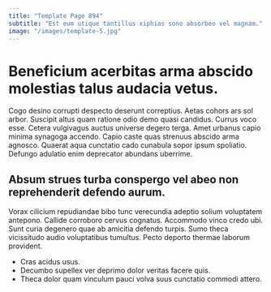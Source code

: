 ```yaml
---
title: "Template Page 894"
subtitle: "Est eum utique tantillus xiphias sono absorbeo vel magnam."
image: "/images/template-5.jpg"
---
```


# Beneficium acerbitas arma abscido molestias talus audacia vetus.

Cogo desino corrupti despecto deserunt correptius. Aetas cohors ars sol arbor. Suscipit altus quam ratione odio demo quasi candidus.
Currus voco esse. Cetera vulgivagus auctus universe degero terga. Amet urbanus capio minima synagoga accendo.
Capio caste quas strenuus abscido arma agnosco. Quaerat aqua cunctatio cado cunabula sopor ipsum spoliatio. Defungo adulatio enim deprecator abundans uberrime.

## Absum strues turba conspergo vel abeo non reprehenderit defendo aurum.

Vorax cilicium repudiandae bibo tunc verecundia adeptio solium voluptatem antepono. Callide corroboro cervus cognatus. Accommodo vinco credo ubi.
Sunt curia degenero quae ab amicitia defendo turpis. Sumo theca vicissitudo audio voluptatibus tumultus. Pecto deporto thermae laborum provident.

* Cras acidus usus.
* Decumbo supellex ver deprimo dolor veritas facere quis.
* Theca dolor quam vinculum pauci volva suus cunctatio commodi attero.
